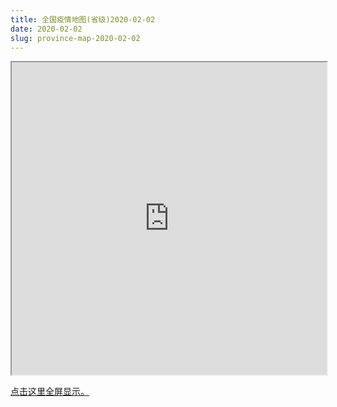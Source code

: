 ```yaml
---
title: 全国疫情地图(省级)2020-02-02
date: 2020-02-02
slug: province-map-2020-02-02
---
```


<iframe seamless src="https://pzhaonet.github.io/ncov/leaflet/leafmap-province-2020-02-02.html" width="100%" height="500"></iframe>

[点击这里全屏显示。](https://pzhaonet.github.io/ncov/leaflet/leafmap-province-2020-02-02.html)
